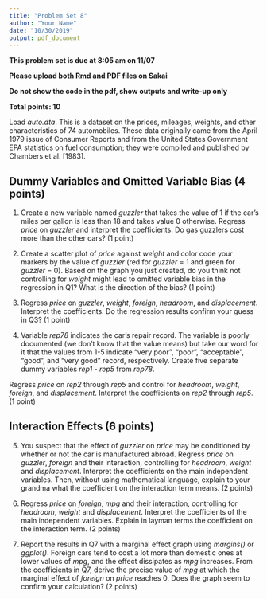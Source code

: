 ---
title: "Problem Set 8"
author: "Your Name"
date: "10/30/2019"
output: pdf_document
---

**This problem set is due at 8:05 am on 11/07** 

**Please upload both Rmd and PDF files on Sakai**

**Do not show the code in the pdf, show outputs and write-up only**

**Total points: 10**

Load _auto.dta_. This is a dataset on the prices, mileages, weights, and other characteristics of 74 automobiles. These data originally came from the April 1979 issue of Consumer Reports and from the United States Government EPA statistics on fuel consumption; they were compiled and published by Chambers et al. [1983].

## Dummy Variables and Omitted Variable Bias (4 points)

1. Create a new variable named _guzzler_ that takes the value of 1 if the car's miles per gallon is less than 18 and takes value 0 otherwise. Regress _price_ on _guzzler_ and interpret the coefficients. Do gas guzzlers cost more than the other cars? (1 point)

2. Create a scatter plot of _price_ against _weight_ and color code your markers by the value of _guzzler_ (red for _guzzler_ = 1 and green for _guzzler_ = 0). Based on the graph you just created, do you think not controlling for _weight_ might lead to omitted variable bias in the regression in Q1? What is the direction of the bias? (1 point)

3. Regress _price_ on _guzzler_, _weight_, _foreign_, _headroom_, and _displacement_. Interpret the coefficients. Do the regression results confirm your guess in Q3? (1 point)

4. Variable _rep78_ indicates the car's repair record. The variable is poorly documented (we don't know that the value means) but take our word for it that the values from 1-5 indicate "very poor", "poor", "acceptable", "good", and "very good" record, respectively. Create five separate dummy variables _rep1_ - _rep5_ from _rep78_.

Regress _price_ on _rep2_ through _rep5_ and control for _headroom_, _weight_, _foreign_, and _displacement_. Interpret the coefficients on _rep2_ through _rep5_. (1 point)

## Interaction Effects (6 points)

5. You suspect that the effect of _guzzler_ on _price_ may be conditioned by whether or not the car is manufactured abroad. Regress _price_ on _guzzler_, _foreign_ and their interaction, controlling for _headroom_, _weight_ and _displacement_. Interpret the coefficients on the main independent variables. Then, without using mathematical language, explain to your grandma what the coefficient on the interaction term means. (2 points)

6. Regress _price_ on _foreign_, _mpg_ and their interaction, controlling for _headroom_, _weight_ and _displacement_. Interpret the coefficients of the main independent variables. Explain in layman terms the coefficient on the interaction term. (2 points)

7. Report the results in Q7 with a marginal effect graph using *margins()* or *ggplot()*. Foreign cars tend to cost a lot more than domestic ones at lower values of _mpg_, and the effect dissipates as _mpg_ increases. From the coefficients in Q7, derive the precise value of _mpg_ at which the marginal effect of _foreign_ on _price_ reaches 0. Does the graph seem to confirm your calculation? (2 points)










